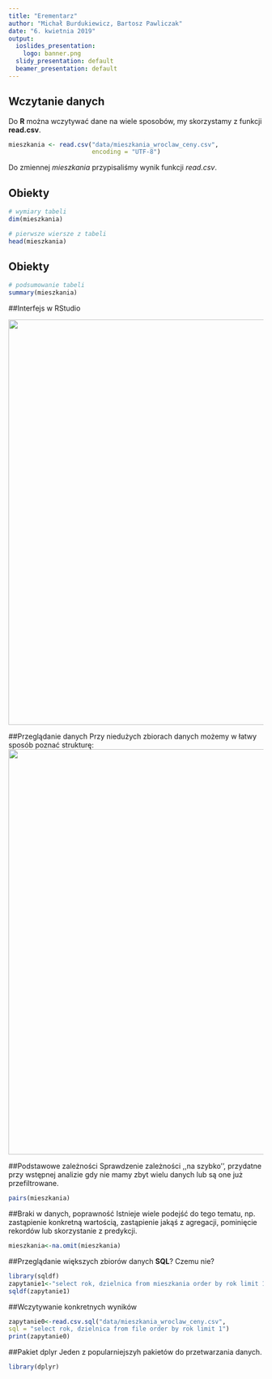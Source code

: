 ```yaml
---
title: "Erementarz"
author: "Michał Burdukiewicz, Bartosz Pawliczak"
date: "6. kwietnia 2019"
output:
  ioslides_presentation:
    logo: banner.png
  slidy_presentation: default
  beamer_presentation: default
---
```


## Wczytanie danych

Do **R** można wczytywać dane na wiele sposobów, my skorzystamy z funkcji **read.csv**.

```r
mieszkania <- read.csv("data/mieszkania_wroclaw_ceny.csv", 
                       encoding = "UTF-8")
```

Do zmiennej *mieszkania* przypisaliśmy wynik funkcji *read.csv*.

## Obiekty

```r
# wymiary tabeli
dim(mieszkania)

# pierwsze wiersze z tabeli
head(mieszkania)
```

## Obiekty

```r
# podsumowanie tabeli
summary(mieszkania)
```

##Interfejs w RStudio 

<img src="img1.png" width="800">


##Przeglądanie danych
Przy niedużych zbiorach danych możemy w łatwy sposób poznać strukturę:
<img src="img2.png" width="800">

##Podstawowe zależności
Sprawdzenie zależności ,,na szybko'', przydatne przy wstępnej analizie gdy nie mamy zbyt wielu danych lub są one już przefiltrowane.
```r
pairs(mieszkania)
```

##Braki w danych, poprawność
Istnieje wiele podejść do tego tematu, np. zastąpienie konkretną wartością, zastąpienie jakąś z agregacji, pominięcie rekordów lub skorzystanie z predykcji.
```r
mieszkania<-na.omit(mieszkania)
```


##Przeglądanie większych zbiorów danych
**SQL**? Czemu nie?
```r
library(sqldf)
zapytanie1<-"select rok, dzielnica from mieszkania order by rok limit 1" 
sqldf(zapytanie1)
```
##Wczytywanie konkretnych wyników
```r
zapytanie0<-read.csv.sql("data/mieszkania_wroclaw_ceny.csv",
sql = "select rok, dzielnica from file order by rok limit 1") 
print(zapytanie0)
```

##Pakiet dplyr
Jeden z popularniejszyh pakietów do przetwarzania danych.
```r
library(dplyr)
```
